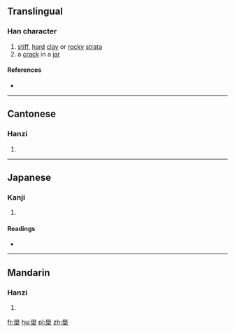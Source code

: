 ==Translingual==

===Han character===
{{Han char|rn=32|rad=土|as=13|sn=16|four=77104|canj=HBG}}

# [[stiff]], [[hard]] [[clay]] or [[rocky]] [[strata]]
# a [[crack]] in a [[jar]]

====References====
* {{Han ref|kx=0240.210|dkj=05527|dj=0480.070|hdz=10491.190|uh=58C6|ud=22726|bh=E950|bd=59728}}

----

==Cantonese==

===Hanzi===
{{yue-hanzi|jyut=[[bok3]]|y=bok3}}

# {{defn|lang=yue|sort=土13}}

----

==Japanese==

===Kanji===
{{ja-kanji|grade=|rs=土13}}

# {{defn|lang=ja|sort=土13}}

====Readings====
* {{ja-readings|on=[[かく]] (kaku), [[がく]] (gaku)|kun=}}

----

==Mandarin==

===Hanzi===
{{cmn-hanzi|pin=[[bó]] ([[bo2]]), [[xuān]] ([[xuan1]])|wg=po<sup>2</sup>, hsüan<sup>1</sup>}}

# {{defn|lang=cmn|sort=土13}}

[[fr:壆]]
[[hu:壆]]
[[pl:壆]]
[[zh:壆]]